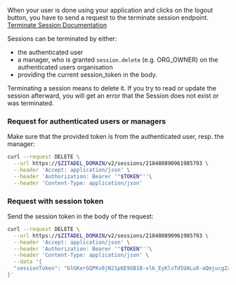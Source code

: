 When your user is done using your application and clicks on the logout button, you have to send a request to the terminate session endpoint.
[Terminate Session Documentation](/docs/apis/resources/session_service_v2/session-service-delete-session)

Sessions can be terminated by either:
- the authenticated user
- a manager, who is granted `session.delete` (e.g. ORG_OWNER) on the authenticated users organisation
- providing the current session_token in the body.

Terminating a session means to delete it.
If you try to read or update the session afterward, you will get an error that the Session does not exist or was terminated.


### Request for authenticated users or managers

Make sure that the provided token is from the authenticated user, resp. the manager:

```bash
curl --request DELETE \
  --url https://$ZITADEL_DOMAIN/v2/sessions/218480890961985793 \
  --header 'Accept: application/json' \
  --header 'Authorization: Bearer '"$TOKEN"''\
  --header 'Content-Type: application/json'
```

### Request with session token

Send the session token in the body of the request:

```bash
curl --request DELETE \
  --url https://$ZITADEL_DOMAIN/v2/sessions/218480890961985793 \
  --header 'Accept: application/json' \
  --header 'Authorization: Bearer '"$TOKEN"''\
  --header 'Content-Type: application/json' \
  --data '{
  "sessionToken": "blGKerGQPKv8jN21p6E9GB1B-vl6_EyKlvTd5UALu8-aQmjucgZxHSXJx3XMFTwT9_Y3VnbOo3gC_Q"
}'
```
